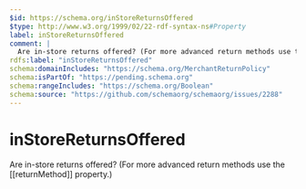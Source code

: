 ```yaml
---
$id: https://schema.org/inStoreReturnsOffered
$type: http://www.w3.org/1999/02/22-rdf-syntax-ns#Property
label: inStoreReturnsOffered
comment: |
  Are in-store returns offered? (For more advanced return methods use the [[returnMethod]] property.)
rdfs:label: "inStoreReturnsOffered"
schema:domainIncludes: "https://schema.org/MerchantReturnPolicy"
schema:isPartOf: "https://pending.schema.org"
schema:rangeIncludes: "https://schema.org/Boolean"
schema:source: "https://github.com/schemaorg/schemaorg/issues/2288"
---
```


# inStoreReturnsOffered

Are in-store returns offered? (For more advanced return methods use the [[returnMethod]] property.)

